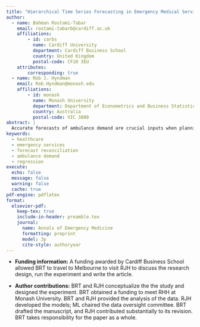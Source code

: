 ```yaml
---
title: "Hierarchical Time Series Forecasting in Emergency Medical Services"
author:
  - name: Bahman Rostami-Tabar
    email: rostami-tabarb@cardiff.ac.uk
    affiliations:
        - id: carbs
          name: Cardiff University
          department: Cardiff Business School
          country: United Kingdom
          postal-code: CF10 3EU
    attributes:
        corresponding: true
  - name: Rob J. Hyndman
    email: Rob.Hyndman@monash.edu
    affiliations:
        - id: monash
          name: Monash University
          department: Department of Econometrics and Business Statistics
          country: Australia
          postal-code: VIC 3800
abstract: |
  Accurate forecasts of ambulance demand are crucial inputs when planning and deploying staff and fleet. Such demand forecasts are required at national, regional and sub-regional levels, and must take account of the nature of incidents and their priorities. These forecasts are often generated independently by different teams within the organization. As a result, forecasts at different levels may be inconsistent, resulting in conflicting decisions and a lack of coherent coordination in the service. To address this issue, we exploit the hierarchical and grouped structure of the demand time series, and apply forecast reconciliation methods to generate both point and probabilistic forecasts that are coherent and use all the available data at all levels of disaggregation. The methods are applied to daily incident data from an ambulance service in Great Britain, from October 2015 to July 2019, disaggregated by nature of incident, priority, managing health board, and control area. We use an ensemble of forecasting models, and show that the resulting forecasts are better than any individual forecasting model. We validate the forecasting approach using time-series cross-validation.
keywords:
  - healthcare
  - emergency services
  - forecast reconciliation
  - ambulance demand
  - regression
execute:
  echo: false
  message: false
  warning: false
  cache: true
pdf-engine: pdflatex
format:
  elsevier-pdf:
    keep-tex: true
    include-in-header: preamble.tex
    journal:
      name: Annals of Emergency Medicine
      formatting: preprint
      model: 3p
      cite-style: authoryear
---
```


- **Funding information:** A funding awarded by Cardiff Business School allowed BRT to travel to Melbourne to visit RJH to discuss the research design, run the experiment and write the article.

- **Author contributions:** BRT and RJH conceptualize the the study and designed the experiment. BRT obtained a funding to meet RHH at Monash University. BRT and RJH provided the analysis of the data. RJH developed the models; ML chaired the data oversight committee. BRT drafted the manuscript, and RJH contributed substantially to its revision. BRT takes responsibility for the paper as a whole.
